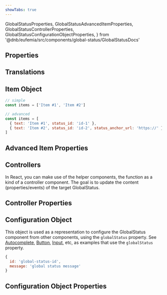 ```yaml
---
showTabs: true
---
```


  GlobalStatusProperties,
  GlobalStatusAdvancedItemProperties,
  GlobalStatusControllerProperties,
  GlobalStatusConfigurationObjectProperties,
} from '@dnb/eufemia/src/components/global-status/GlobalStatusDocs'

## Properties

<PropertiesTable props={GlobalStatusProperties} />

## Translations

<TranslationsTable localeKey="GlobalStatus" />

## Item Object

```js
// simple
const items = ['Item #1', 'Item #2']

// advanced
const items = [
  { text: 'Item #1', status_id: 'id-1' },
  { text: 'Item #2', status_id: 'id-2', status_anchor_url: 'https://' },
]
```

## Advanced Item Properties

<PropertiesTable props={GlobalStatusAdvancedItemProperties} />

## Controllers

In React, you can make use of the helper components, the function as a kind of a controller component.
The goal is to update the content (properties/events) of the target GlobalStatus.

<GlobalStatusExampleControllers />

## Controller Properties

<PropertiesTable props={GlobalStatusControllerProperties} />

## Configuration Object

This object is used as a representation to configure the GlobalStatus component from other components, using the `globalStatus` property.
See [Autocomplete](/uilib/components/autocomplete/properties), [Button](/uilib/components/button/properties), [Input](/uilib/components/input/properties), etc, as examples that use the `globalStatus` property.

```js
{
  id: 'global-status-id',
  message: 'global status message'
}
```

## Configuration Object Properties

<PropertiesTable props={GlobalStatusConfigurationObjectProperties} />
